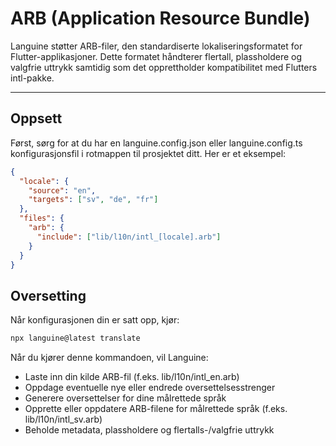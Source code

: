 # ARB (Application Resource Bundle)

Languine støtter ARB-filer, den standardiserte lokaliseringsformatet for Flutter-applikasjoner. Dette formatet håndterer flertall, plassholdere og valgfrie uttrykk samtidig som det opprettholder kompatibilitet med Flutters intl-pakke.

---

## Oppsett

Først, sørg for at du har en languine.config.json eller languine.config.ts konfigurasjonsfil i rotmappen til prosjektet ditt. Her er et eksempel:

```json
{
  "locale": {
    "source": "en",
    "targets": ["sv", "de", "fr"]
  },
  "files": {
    "arb": {
      "include": ["lib/l10n/intl_[locale].arb"]
    }
  }
}
```

## Oversetting

Når konfigurasjonen din er satt opp, kjør:

```bash
npx languine@latest translate
```

Når du kjører denne kommandoen, vil Languine:

- Laste inn din kilde ARB-fil (f.eks. lib/l10n/intl_en.arb)
- Oppdage eventuelle nye eller endrede oversettelsesstrenger
- Generere oversettelser for dine målrettede språk
- Opprette eller oppdatere ARB-filene for målrettede språk (f.eks. lib/l10n/intl_sv.arb)
- Beholde metadata, plassholdere og flertalls-/valgfrie uttrykk

